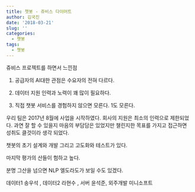 ```yaml
---
title: 챗봇 - 쥬비스 다이어트
author: 김국진
date: '2018-03-21'
slug: ''
categories:
  - 챗봇
tags:
  - 챗봇
---
```


쥬비스 프로젝트를 하면서 느낀점

1. 공급자의 AI대한 관점은 수요자의 전혀 다르다.

2. 데이터 지원 인력과 노력이 꽤 많이 필요하다.

3. 직접 챗봇 서비스를 경험하지 않으면 모른다. 1도 모른다.

우리 팀은 2017년 8월에 사업을 시작하였다.
회사의 지원은 최소의 인력으로 제한되었다.
과연 잘 할 수 있을지 마음의 부담담은 있었지만 챌린지한 목표를
가지고 접근하면 성취도 클것이라 생각 되었다. 

챗봇의 초기 설계와 개발 그리고 고도화와 테스트가 있다.

마지막 평가의 산들이 험하고 높다.

분명 그산을 넘으면 NLP 엘도라도가 보일 수도 있겠다.

데이터1 송우석 , 데이터2 라현수 , 서버 윤석준, 외주개발 미니소프트